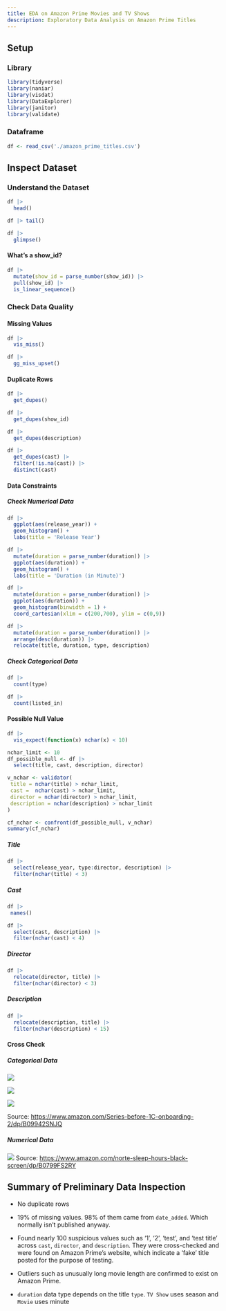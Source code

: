```yaml
---
title: EDA on Amazon Prime Movies and TV Shows
description: Exploratory Data Analysis on Amazon Prime Titles
---
```


## Setup

### Library

```r
library(tidyverse)
library(naniar)
library(visdat)
library(DataExplorer)
library(janitor)
library(validate)
```

### Dataframe

```r
df <- read_csv('./amazon_prime_titles.csv')
```

## Inspect Dataset

### Understand the Dataset

```r
df |> 
  head()
```

```r
df |> tail()
```

```r
df |> 
  glimpse()
```

#### What's a show_id?

```r
df |> 
  mutate(show_id = parse_number(show_id)) |>
  pull(show_id) |> 
  is_linear_sequence()
```

### Check Data Quality

#### Missing Values

```r
df |> 
  vis_miss()
```

```r
df |> 
  gg_miss_upset()
```

#### Duplicate Rows

```r
df |> 
  get_dupes()
```

```r
df |> 
  get_dupes(show_id)
```

```r
df |> 
  get_dupes(description)
```

```r
df |> 
  get_dupes(cast) |> 
  filter(!is.na(cast)) |> 
  distinct(cast)
```

#### Data Constraints

##### Check Numerical Data

```r
df |> 
  ggplot(aes(release_year)) +
  geom_histogram() +
  labs(title = 'Release Year')
```

```r
df |> 
  mutate(duration = parse_number(duration)) |> 
  ggplot(aes(duration)) +
  geom_histogram() +
  labs(title = 'Duration (in Minute)')
```

```r
df |> 
  mutate(duration = parse_number(duration)) |> 
  ggplot(aes(duration)) +
  geom_histogram(binwidth = 1) +
  coord_cartesian(xlim = c(200,700), ylim = c(0,9))
```

```r
df |> 
  mutate(duration = parse_number(duration)) |> 
  arrange(desc(duration)) |> 
  relocate(title, duration, type, description)
```

##### Check Categorical Data

```r
df |> 
  count(type)
```

```r
df |> 
  count(listed_in)
```

#### Possible Null Value

```r
df |> 
  vis_expect(function(x) nchar(x) < 10)
```

```r
nchar_limit <- 10
df_possible_null <- df |>
  select(title, cast, description, director)

v_nchar <- validator(
 title = nchar(title) > nchar_limit,
 cast =  nchar(cast) > nchar_limit,
 director = nchar(director) > nchar_limit,
 description = nchar(description) > nchar_limit
)

cf_nchar <- confront(df_possible_null, v_nchar)
summary(cf_nchar)
```

##### Title

```r
df |> 
  select(release_year, type:director, description) |> 
  filter(nchar(title) < 3)
```

##### Cast

```r
df |> 
 names()
```

```r
df |> 
  select(cast, description) |> 
  filter(nchar(cast) < 4)
```

##### Director

```r
df |> 
  relocate(director, title) |> 
  filter(nchar(director) < 3)
```

##### Description

```r
df |> 
  relocate(description, title) |> 
  filter(nchar(description) < 15)
```

#### Cross Check

##### Categorical Data

![](images/cc-description-2.png)

![](images/cc-description-3.png)

![](images/cc-description-4.png)

Source: <https://www.amazon.com/Series-before-1C-onboarding-2/dp/B09942SNJQ>

##### Numerical Data

![](images/cc-numerical-1.png) Source: <https://www.amazon.com/norte-sleep-hours-black-screen/dp/B0799FS2RY>

## Summary of Preliminary Data Inspection

-   No duplicate rows

-   19% of missing values. 98% of them came from `date_added`. Which normally isn't published anyway.

-   Found nearly 100 suspicious values such as '1', '2', 'test', and 'test title' across `cast`, `director`, and `description`. They were cross-checked and were found on Amazon Prime's website, which indicate a 'fake' title posted for the purpose of testing.

-   Outliers such as unusually long movie length are confirmed to exist on Amazon Prime.

-   `duration` data type depends on the title `type`. `TV Show` uses season and `Movie` uses minute
